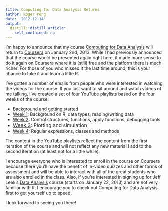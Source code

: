 ```yaml
---
title: Computing for Data Analysis Returns
author: Roger Peng
date: '2012-12-14'
output:
  distill::distill_article:
    self_contained: no
---
```


I'm happy to announce that my course [Computing for Data Analysis](https://www.coursera.org/course/compdata) will return to [Coursera](http://coursera.org) on January 2nd, 2013. While I had previously announced that the course would be presented again right here, it made more sense to do it again on Coursera where it is (still) free and the platform there is much richer. For those of you who missed it the last time around, this is your chance to take it and learn a little R.

I've gotten a number of emails from people who were interested in watching the videos for the course. If you just want to sit around and watch videos of me talking, I've created a set of four YouTube playlists based on the four weeks of the course:

  * [Background and getting started](http://www.youtube.com/playlist?list=PLjTlxb-wKvXMUop9m0C8G5xLBzhsIDBC7)
  * [Week 1](http://www.youtube.com/playlist?list=PLjTlxb-wKvXNSDfcKPFH2gzHGyjpeCZmJ&feature=view_all): Background on R, data types, reading/writing data
  * [Week 2](http://www.youtube.com/playlist?list=PLjTlxb-wKvXNnjUTX4C8IeIhPBjPkng6B&feature=view_all): Control structures, functions, apply functions, debugging tools
  * <span style="font-size: medium;"><a href="http://www.youtube.com/playlist?list=PLjTlxb-wKvXOzI2h0F2_rYZHIXz8GWBop&feature=view_all">Week 3</a>: Plotting and simulation</span>
  * [Week 4](http://www.youtube.com/playlist?list=PLjTlxb-wKvXOdzysAE6qrEBN_aSBC0LZS&feature=view_all): Regular expressions, classes and methods

The content in the YouTube playlists reflect the content from the first iteration of the course and will not reflect any new material I add to the second iteration (at least not for a little while).

I encourage everyone who is interested to enroll in the course on Coursera because there you'll have the benefit of in-video quizzes and other forms of assessment and will be able to interact with all of the great students who are also enrolled in the class. Also, if you're interested in signing up for Jeff Leek's [Data Analysis](https://www.coursera.org/course/dataanalysis) course (starts on January 22, 2013) and are not very familiar with R, I encourage you to check out Computing for Data Analysis first to get yourself up to speed.

I look forward to seeing you there!
